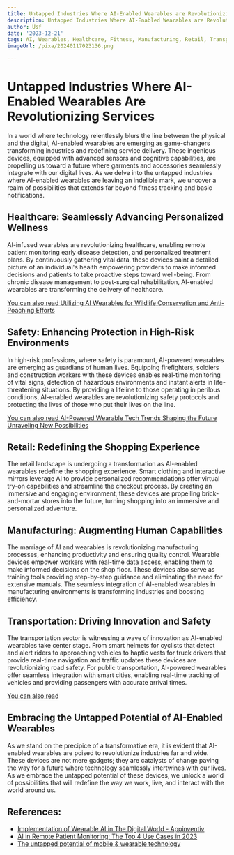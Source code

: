 ```yaml
---
title: Untapped Industries Where AI-Enabled Wearables are Revolutionizing Services
description: Untapped Industries Where AI-Enabled Wearables are Revolutionizing Services
author: Usf
date: '2023-12-21'
tags: AI, Wearables, Healthcare, Fitness, Manufacturing, Retail, Transportation, Logistics
imageUrl: /pixa/20240117023136.png

---
```

# Untapped Industries Where AI-Enabled Wearables Are Revolutionizing Services

In  a world where technology relentlessly blurs the line between the physical and the digital, AI-enabled wearables are emerging as game-changers transforming industries and redefining service delivery. These ingenious devices, equipped with advanced sensors and cognitive  capabilities, are propelling us toward a future where garments and accessories seamlessly  integrate with our digital lives. As we  delve into  the untapped industries  where AI-enabled wearables are leaving an indelible mark, we uncover a realm of possibilities that extends  far  beyond fitness tracking and basic notifications.

## Healthcare: Seamlessly Advancing Personalized Wellness

AI-infused wearables are revolutionizing healthcare, enabling  remote patient monitoring early disease detection, and personalized treatment plans. By continuously  gathering vital data, these devices paint a detailed picture of an individual's  health empowering providers to make informed  decisions and patients  to take proactive steps  toward well-being. From chronic  disease management to post-surgical rehabilitation, AI-enabled wearables are  transforming the delivery of healthcare.

[You can also read Utilizing  AI Wearables for Wildlife Conservation  and Anti-Poaching Efforts](Utilizing%20AI%20Wearables%20for%20Wildlife%20Conservation%20and%20Anti-Poaching%20Efforts)


## Safety: Enhancing Protection in  High-Risk Environments

In high-risk professions,  where safety is paramount, AI-powered wearables are emerging  as guardians of human lives. Equipping  firefighters, soldiers and construction workers with these devices enables real-time monitoring of vital signs, detection  of hazardous environments and instant alerts in life-threatening situations. By providing a lifeline to those operating in perilous conditions, AI-enabled wearables are revolutionizing  safety protocols and protecting the lives of those who put  their lives on the line.

[You can  also read AI-Powered Wearable Tech Trends Shaping the Future Unraveling New Possibilities](AI-Powered%20Wearable%20Tech%20Trends%20Shaping%20the%20Future%20Unraveling%20New%20Possibilities)


## Retail: Redefining the Shopping Experience

The retail landscape is undergoing a transformation as AI-enabled  wearables redefine the shopping experience. Smart clothing and interactive mirrors leverage AI to provide personalized recommendations offer virtual try-on  capabilities and streamline the checkout process. By creating an immersive and engaging environment, these devices are propelling brick-and-mortar stores into the future,  turning shopping into an immersive and personalized adventure.

## Manufacturing: Augmenting Human Capabilities

The  marriage of AI and wearables is revolutionizing manufacturing processes, enhancing productivity and  ensuring quality control.  Wearable devices empower workers with real-time data access, enabling them to make informed decisions on the shop floor. These  devices also serve as training tools providing step-by-step guidance  and eliminating the need  for extensive manuals. The seamless integration of AI-enabled wearables in manufacturing environments is transforming industries and boosting efficiency.

## Transportation: Driving Innovation and Safety

The transportation sector is witnessing a wave of innovation as AI-enabled wearables take center stage. From smart helmets  for cyclists that detect and alert riders to approaching vehicles to haptic vests for truck drivers that provide real-time navigation and traffic updates these devices are revolutionizing road safety. For public transportation, AI-powered  wearables  offer seamless integration with smart cities, enabling real-time tracking of vehicles  and providing passengers  with  accurate arrival times.

[You can also read ]()


## Embracing the Untapped Potential of AI-Enabled Wearables

As we stand  on the precipice  of a transformative era, it  is evident that AI-enabled wearables are  poised to revolutionize industries  far and wide. These devices  are  not mere gadgets; they  are catalysts of change paving the way for a future where technology seamlessly  intertwines  with our lives. As we embrace the untapped potential of  these devices, we unlock a world of possibilities that  will  redefine the way we work, live, and interact with the world around us.

## References:
- [Implementation of Wearable AI in The Digital World - Appinventiv](https://appinventiv.com/blog/ai-and-wearable-technology/)
- [AI in Remote Patient Monitoring: The Top 4 Use Cases in 2023](https://healthsnap.io/ai-in-remote-patient-monitoring-the-top-4-use-cases-in-2023/)
- [The untapped potential of mobile & wearable technology](https://www.symphonyai.com/resources/white-paper/industrial/the-untapped-potential-of-mobile-wearable-technology/)
